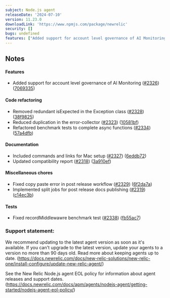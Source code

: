 ```yaml
---
subject: Node.js agent
releaseDate: '2024-07-10'
version: 11.23.0
downloadLink: 'https://www.npmjs.com/package/newrelic'
security: []
bugs: undefined
features: ["Added support for account level governance of AI Monitoring"]
---
```


## Notes

#### Features

* Added support for account level governance of AI Monitoring ([#2326](https://github.com/newrelic/node-newrelic/pull/2326)) ([7069335](https://github.com/newrelic/node-newrelic/commit/7069335bfee38b1774da00bdbb63138ebf38da90))

#### Code refactoring

* Removed redundant isExpected in the Exception class ([#2328](https://github.com/newrelic/node-newrelic/pull/2328)) ([38f9825](https://github.com/newrelic/node-newrelic/commit/38f982564c0e0b93f17146be8beed005f9405ead))
* Reduced duplication in the error-collector ([#2323](https://github.com/newrelic/node-newrelic/pull/2323)) ([10581bf](https://github.com/newrelic/node-newrelic/commit/10581bf8cdad5c61c25dc1309ad97ca36d58cf79))
* Refactored benchmark tests to complete async functions ([#2334](https://github.com/newrelic/node-newrelic/pull/2334)) ([57a4dfb](https://github.com/newrelic/node-newrelic/commit/57a4dfb77c0408cbd81291c71db770005a0f2b5a))

#### Documentation

* Included commands and links for Mac setup ([#2327](https://github.com/newrelic/node-newrelic/pull/2327)) ([6eddb72](https://github.com/newrelic/node-newrelic/commit/6eddb721b676b246e5ace28bea75c6cd723d5ddb))
* Updated compatibility report ([#2318](https://github.com/newrelic/node-newrelic/pull/2318)) ([3a910ef](https://github.com/newrelic/node-newrelic/commit/3a910ef29c76cfd05903f01fb84d6775f8669578))

#### Miscellaneous chores

* Fixed copy paste error in post release workflow ([#2329](https://github.com/newrelic/node-newrelic/pull/2329)) ([6f2da7a](https://github.com/newrelic/node-newrelic/commit/6f2da7a2a07ce699f8d6ef859b4a90f0bd68df15))
* Implemented split jobs for post release docs publishing ([#2319](https://github.com/newrelic/node-newrelic/pull/2319)) ([c14ec3b](https://github.com/newrelic/node-newrelic/commit/c14ec3b7020f43f6515609346f3b2f9586e63430))

#### Tests

* Fixed recordMiddlewawre benchmark test ([#2338](https://github.com/newrelic/node-newrelic/pull/2338)) ([fb55ac7](https://github.com/newrelic/node-newrelic/commit/fb55ac7e19a26c76d19ead169664e40e0df4b822))


### Support statement:

We recommend updating to the latest agent version as soon as it's available. If you can't upgrade to the latest version, update your agents to a version no more than 90 days old. Read more about keeping agents up to date. (https://docs.newrelic.com/docs/new-relic-solutions/new-relic-one/install-configure/update-new-relic-agent/)

See the New Relic Node.js agent EOL policy for information about agent releases and support dates. (https://docs.newrelic.com/docs/apm/agents/nodejs-agent/getting-started/nodejs-agent-eol-policy/)